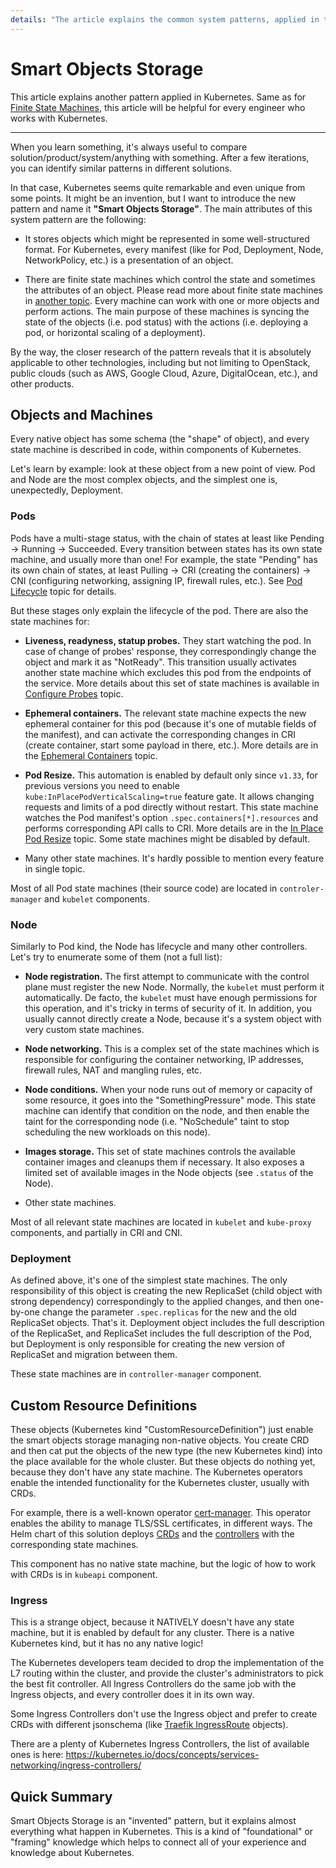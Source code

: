 ```yaml
---
details: "The article explains the common system patterns, applied in the Kubernetes ecosystem."
---
```

# Smart Objects Storage

This article explains another pattern applied in Kubernetes. Same as for
[Finite State Machines](/essentials/finite-state-machines), this article
will be helpful for every engineer who works with Kubernetes.

---

When you learn something, it's always useful to compare
solution/product/system/anything with something. After a few iterations, you
can identify similar patterns in different solutions.

In that case, Kubernetes seems quite remarkable and even unique from some points.
It might be an invention, but I want to introduce the new pattern and name it
**"Smart Objects Storage"**. The main attributes of this system pattern are the
following:

* It stores objects which might be represented in some well-structured format.
For Kubernetes, every manifest (like for Pod, Deployment, Node, NetworkPolicy,
etc.) is a presentation of an object.

* There are finite state machines which control the state and sometimes the
attributes of an object. Please read more about finite state machines in [another topic](/essentials/finite-state-machines).
Every machine can work with one or more objects and perform actions. The main
purpose of these machines is syncing the state of the objects (i.e. pod status)
with the actions (i.e. deploying a pod, or horizontal scaling of a deployment).

By the way, the closer research of the pattern reveals that it is absolutely
applicable to other technologies, including but not limiting to OpenStack,
public clouds (such as AWS, Google Cloud, Azure, DigitalOcean, etc.), and other
products.

## Objects and Machines

Every native object has some schema (the "shape" of object), and every state machine
is described in code, within components of Kubernetes.

Let's learn by example: look at these object from a new point of view. Pod and Node
are the most complex objects, and the simplest one is, unexpectedly, Deployment.

### Pods

Pods have a multi-stage status, with the chain of states at least like Pending
→ Running → Succeeded. Every transition between states has its own state
machine, and usually more than one! For example, the state "Pending" has its own
chain of states, at least Pulling → CRI (creating the containers) → CNI
(configuring networking, assigning IP, firewall rules, etc.). See
[Pod Lifecycle](https://kubernetes.io/docs/concepts/workloads/pods/pod-lifecycle/)
topic for details.

But these stages only explain the lifecycle of the pod. There are also the state
machines for:

* **Liveness, readyness, statup probes.** They start watching the pod. In case of
change of probes' response, they correspondingly change the object and mark it as
"NotReady". This transition usually activates another state machine which excludes
this pod from the endpoints of the service. More details about this set of state
machines is available in [Configure Probes](https://kubernetes.io/docs/tasks/configure-pod-container/configure-liveness-readiness-startup-probes/)
topic.

* **Ephemeral containers.** The relevant state machine expects the new ephemeral
container for this pod (because it's one of mutable fields of the manifest), and
can activate the corresponding changes in CRI (create container, start some
payload in there, etc.). More details are in the [Ephemeral Containers](https://kubernetes.io/docs/concepts/workloads/pods/ephemeral-containers/)
topic.

* **Pod Resize.** This automation is enabled by default only since `v1.33`, for
previous versions you need to enable `kube:InPlacePodVerticalScaling=true`
feature gate. It allows changing requests and limits of a pod directly without
restart. This state machine watches the Pod manifest's option `.spec.containers[*].resources`
and performs corresponding API calls to CRI. More details are in the
[In Place Pod Resize](https://kubernetes.io/blog/2023/05/12/in-place-pod-resize-alpha/)
topic. Some state machines might be disabled by default.

* Many other state machines. It's hardly possible to mention every feature
in single topic.

Most of all Pod state machines (their source code) are located in `controler-manager`
and `kubelet` components.

### Node

Similarly to Pod kind, the Node has lifecycle and many other controllers.
Let's try to enumerate some of them (not a full list):

* **Node registration.** The first attempt to communicate with the control
plane must register the new Node. Normally, the `kubelet` must perform it
automatically. De facto, the `kubelet` must have enough permissions for
this operation, and it's tricky in terms of security of it. In addition,
you usually cannot directly create a Node, because it's a system object
with very custom state machines.

* **Node networking.** This is a complex set of the state machines which is
responsible for configuring the container networking, IP addresses, firewall
rules, NAT and mangling rules, etc.

* **Node conditions.** When your node runs out of memory or capacity of
some resource, it goes into the "SomethingPressure" mode. This state machine
can identify that condition on the node, and then enable the taint for the
corresponding node (i.e. "NoSchedule" taint to stop scheduling the new
workloads on this node).

* **Images storage.** This set of state machines controls the available
container images and cleanups them if necessary. It also exposes a limited
set of available images in the Node objects (see `.status` of the Node).

* Other state machines.

Most of all relevant state machines are located in `kubelet` and `kube-proxy`
components, and partially in CRI and CNI.

### Deployment

As defined above, it's one of the simplest state machines. The only
responsibility of this object is creating the new ReplicaSet (child object
with strong dependency) correspondingly to the applied changes, and then
one-by-one change the parameter `.spec.replicas` for the new and the old
ReplicaSet objects. That's it. Deployment object includes the full
description of the ReplicaSet, and ReplicaSet includes the full description
of the Pod, but Deployment is only responsible for creating the new version
of ReplicaSet and migration between them.

These state machines are in `controller-manager` component.

## Custom Resource Definitions

These objects (Kubernetes kind "CustomResourceDefinition") just enable the
smart objects storage managing non-native objects. You create CRD and then
cat put the objects of the new type (the new Kubernetes kind) into the place
available for the whole cluster. But these objects do nothing yet, because
they don't have any state machine. The Kubernetes operators enable the
intended functionality for the Kubernetes cluster, usually with CRDs.

For example, there is a well-known operator [cert-manager](https://cert-manager.io/docs/).
This operator enables the ability to manage TLS/SSL certificates, in
different ways. The Helm chart of this solution deploys [CRDs](https://github.com/cert-manager/cert-manager/tree/v1.16.2/deploy/crds)
and the [controllers](https://github.com/cert-manager/cert-manager/tree/v1.16.2/deploy/charts/cert-manager)
with the corresponding state machines.

This component has no native state machine, but the logic of how to work with
CRDs is in `kubeapi` component.

### Ingress

This is a strange object, because it NATIVELY doesn't have any state machine,
but it is enabled by default for any cluster. There is a native Kubernetes
kind, but it has no any native logic!

The Kubernetes developers team decided to drop the implementation of the L7
routing within the cluster, and provide the cluster's administrators to pick
the best fit controller. All Ingress Controllers do the same job with the
Ingress objects, and every controller does it in its own way.

Some Ingress Controllers don't use the Ingress object and prefer to create
CRDs with different jsonschema (like [Traefik IngressRoute](https://doc.traefik.io/traefik/providers/kubernetes-crd/) objects).

There are a plenty of Kubernetes Ingress Controllers, the list of available
ones is here: https://kubernetes.io/docs/concepts/services-networking/ingress-controllers/

## Quick Summary

Smart Objects Storage is an "invented" pattern, but it explains almost
everything what happen in Kubernetes. This is a kind of "foundational" or
"framing" knowledge which helps to connect all of your experience and
knowledge about Kubernetes.
